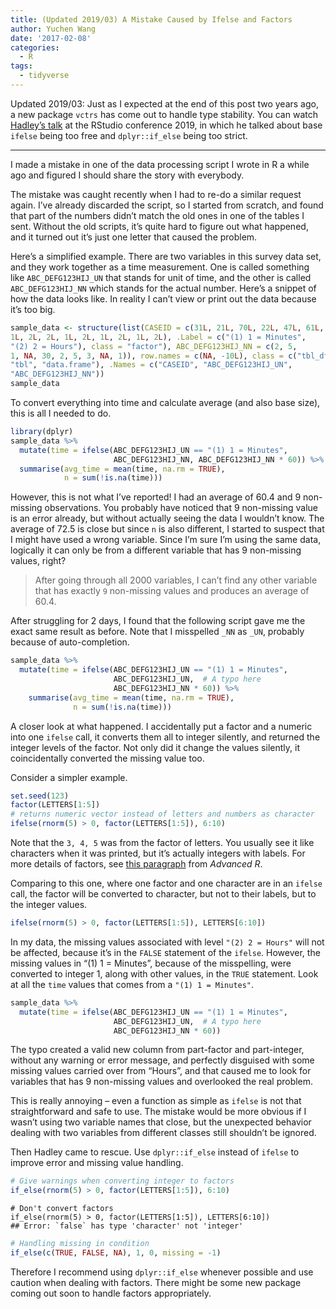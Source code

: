 ```yaml
---
title: (Updated 2019/03) A Mistake Caused by Ifelse and Factors
author: Yuchen Wang
date: '2017-02-08'
categories:
  - R
tags:
  - tidyverse
---
```



Updated 2019/03:
Just as I expected at the end of this post two years ago, a new package `vctrs` has come out to handle type stability. You can watch [Hadley's talk](https://resources.rstudio.com/rstudio-conf-2019/vctrs-tools-for-making-size-and-type-consistent-functions) at the RStudio conference 2019, in which he talked about base `ifelse` being too free and `dplyr::if_else` being too strict.

---

I made a mistake in one of the data processing script I wrote in R a while ago and figured I should share the story with everybody.

The mistake was caught recently when I had to re-do a similar request again. I've already discarded the script, so I started from scratch, and found that part of the numbers didn't match the old ones in one of the tables I sent. Without the old scripts, it's quite hard to figure out what happened, and it turned out it's just one letter that caused the problem.



Here's a simplified example. There are two variables in this survey data set, and they work together as a time measurement. One is called something like `ABC_DEFG123HIJ_UN` that stands for unit of time, and the other is called `ABC_DEFG123HIJ_NN` which stands for the actual number. Here's a snippet of how the data looks like. In reality I can't view or print out the data because it's too big.

```r
sample_data <- structure(list(CASEID = c(31L, 21L, 70L, 22L, 47L, 61L, 25L, 43L, 54L, 10L), ABC_DEFG123HIJ_UN = structure(c(2L, 
1L, 2L, 2L, 1L, 2L, 1L, 2L, 1L, 2L), .Label = c("(1) 1 = Minutes", 
"(2) 2 = Hours"), class = "factor"), ABC_DEFG123HIJ_NN = c(2, 5, 
1, NA, 30, 2, 5, 3, NA, 1)), row.names = c(NA, -10L), class = c("tbl_df", 
"tbl", "data.frame"), .Names = c("CASEID", "ABC_DEFG123HIJ_UN", 
"ABC_DEFG123HIJ_NN"))
sample_data
```



To convert everything into time and calculate average (and also base size), this is all I needed to do.

```r
library(dplyr)
sample_data %>% 
  mutate(time = ifelse(ABC_DEFG123HIJ_UN == "(1) 1 = Minutes", 
                       ABC_DEFG123HIJ_NN, ABC_DEFG123HIJ_NN * 60)) %>% 
  summarise(avg_time = mean(time, na.rm = TRUE), 
            n = sum(!is.na(time)))
```


However, this is not what I've reported! I had an average of $60.4$ and $9$ non-missing observations. You probably have noticed that $9$ non-missing value is an error already, but without actually seeing the data I wouldn't know. The average of $72.5$ is close but since `n` is also different, I started to suspect that I might have used a wrong variable. Since I'm sure I'm using the same data, logically it can only be from a different variable that has $9$ non-missing values, right?


> After going through all 2000 variables, I can't find any other variable that has exactly `9` non-missing values and produces an average of $60.4$.



After struggling for 2 days, I found that the following script gave me the exact same result as before. Note that I misspelled `_NN` as `_UN`, probably because of auto-completion. 

```r
sample_data %>% 
  mutate(time = ifelse(ABC_DEFG123HIJ_UN == "(1) 1 = Minutes", 
                       ABC_DEFG123HIJ_UN,  # A typo here
                       ABC_DEFG123HIJ_NN * 60)) %>% 
    summarise(avg_time = mean(time, na.rm = TRUE), 
              n = sum(!is.na(time)))

```



A closer look at what happened. I accidentally put a factor and a numeric into one `ifelse` call, it converts them all to integer silently, and returned the integer levels of the factor. Not only did it change the values silently, it coincidentally converted the missing value too.


Consider a simpler example.

```r
set.seed(123)
factor(LETTERS[1:5])
# returns numeric vector instead of letters and numbers as character
ifelse(rnorm(5) > 0, factor(LETTERS[1:5]), 6:10)  
```

Note that the `3, 4, 5` was from the factor of letters. You usually see it like characters when it was printed, but it's actually integers with labels. For more details of factors, see [this paragraph](http://adv-r.had.co.nz/Data-structures.html#attributes) from _Advanced R_.


Comparing to this one, where one factor and one character are in an `ifelse` call, the factor will be converted to character, but not to their labels, but to the integer values.

```r
ifelse(rnorm(5) > 0, factor(LETTERS[1:5]), LETTERS[6:10])
```


In my data, the missing values associated with level `"(2) 2 = Hours"` will not be affected, because it's in the `FALSE` statement of the `ifelse`. However, the missing values in "(1) 1 = Minutes", because of the misspelling, were converted to integer $1$, along with other values, in the `TRUE` statement. Look at all the `time` values that comes from a `"(1) 1 = Minutes"`. 

```r
sample_data %>% 
  mutate(time = ifelse(ABC_DEFG123HIJ_UN == "(1) 1 = Minutes", 
                       ABC_DEFG123HIJ_UN,  # A typo here
                       ABC_DEFG123HIJ_NN * 60))
```


The typo created a valid new column from part-factor and part-integer, without any warning or error message, and perfectly disguised with some missing values carried over from "Hours", and that caused me to look for variables that has 9 non-missing values and overlooked the real problem.


This is really annoying -- even a function as simple as `ifelse` is not that straightforward and safe to use. The mistake would be more obvious if I wasn't using two variable names that close, but the unexpected behavior dealing with two variables from different classes still shouldn't be ignored.

Then Hadley came to rescue. Use `dplyr::if_else` instead of `ifelse` to improve error and missing value handling.

```r
# Give warnings when converting integer to factors
if_else(rnorm(5) > 0, factor(LETTERS[1:5]), 6:10)  
```

```
# Don't convert factors
if_else(rnorm(5) > 0, factor(LETTERS[1:5]), LETTERS[6:10])
## Error: `false` has type 'character' not 'integer'
```

```r
# Handling missing in condition
if_else(c(TRUE, FALSE, NA), 1, 0, missing = -1)
```


Therefore I recommend using `dplyr::if_else` whenever possible and use caution when dealing with factors. There might be some new package coming out soon to handle factors appropriately.






